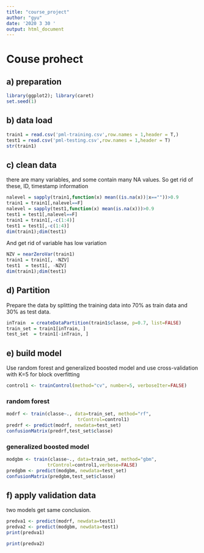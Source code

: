 ```yaml
---
title: "course_project"
author: "gyu"
date: '2020 3 30 '
output: html_document
---
```

# Couse prohect

## a) preparation
```r
library(ggplot2); library(caret)
set.seed(1)
```

## b) data load
```r
train1 = read.csv('pml-training.csv',row.names = 1,header = T,)
test1 = read.csv('pml-testing.csv',row.names = 1,header = T)
str(train1)
```

## c) clean data

there are many variables, and some contain many NA values.
So get rid of these, ID, timestamp information
```r
nalevel = sapply(train1,function(x) mean((is.na(x))|x==""))>0.9
train1 = train1[,nalevel==F]
nalevel = sapply(test1,function(x) mean(is.na(x)))>0.9
test1 = test1[,nalevel==F]
train1 = train1[,-c(1:4)]
test1 = test1[,-c(1:4)]
dim(train1);dim(test1)
```
And get rid of variable has low variation
```r
NZV = nearZeroVar(train1)
train1 = train1[, -NZV]
test1  = test1[, -NZV]
dim(train1);dim(test1)

```
## d) Partition
Prepare the data by splitting the training data into 70% as train data and 30% as test data.
```r
inTrain  = createDataPartition(train1$classe, p=0.7, list=FALSE)
train_set = train1[inTrain, ]
test_set  = train1[-inTrain, ]
```

## e) build model

Use random forest and generalized boosted model
and use cross-validation with K=5 for block overfitting
```r
control1 <- trainControl(method="cv", number=5, verboseIter=FALSE)
```
### random forest
```r
modrf <- train(classe~., data=train_set, method="rf",
                          trControl=control1)
predrf <- predict(modrf, newdata=test_set)
confusionMatrix(predrf,test_set$classe)
```
### generalized boosted model
```r
modgbm <- train(classe~., data=train_set, method="gbm",
               trControl=control1,verbose=FALSE)
predgbm <- predict(modgbm, newdata=test_set)
confusionMatrix(predgbm,test_set$classe)
```
## f) apply validation data
two models get same conclusion.
```r
predva1 <- predict(modrf, newdata=test1)
predva2 <- predict(modgbm, newdata=test1)
print(predva1)

```

```r
print(predva2)
```

